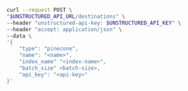 ```bash REST (Create)
curl --request POST \
"$UNSTRUCTURED_API_URL/destinations" \
--header "unstructured-api-key: $UNSTRUCTURED_API_KEY" \
--header "accept: application/json" \
--data \
'{
    "type": "pinecone",
    "name": "<name>",
    "index_name" "<index-name>", 
    "batch_size" <batch-size>,
    "api_key": "<api-key>" 
}'
```